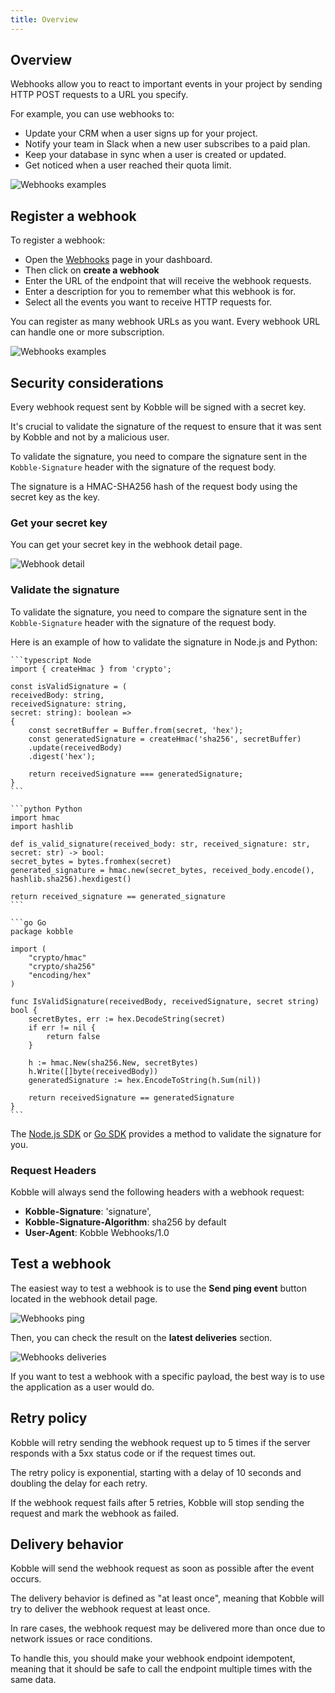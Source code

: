 ```yaml
---
title: Overview
---
```


## Overview

Webhooks allow you to react to important events in your project by sending HTTP POST requests to a URL you specify.

For example, you can use webhooks to:
- Update your CRM when a user signs up for your project.
- Notify your team in Slack when a new user subscribes to a paid plan.
- Keep your database in sync when a user is created or updated.
- Get noticed when a user reached their quota limit.

![Webhooks examples](/images/webhooks-diagram.jpg)


## Register a webhook

To register a webhook:

- Open the [Webhooks](https://app.kobble.io/p/webhooks) page in your dashboard.
- Then click on **create a webhook**
- Enter the URL of the endpoint that will receive the webhook requests.
- Enter a description for you to remember what this webhook is for.
- Select all the events you want to receive HTTP requests for.

<Note>You can register as many webhook URLs as you want. Every webhook URL can handle one or more subscription.</Note>

![Webhooks examples](/images/create-webhook.png)

## Security considerations

Every webhook request sent by Kobble will be signed with a secret key.

It's crucial to validate the signature of the request to ensure that it was sent by Kobble and not by a malicious user.

To validate the signature, you need to compare the signature sent in the `Kobble-Signature` header with the signature of the request body.

The signature is a HMAC-SHA256 hash of the request body using the secret key as the key.

### Get your secret key

You can get your secret key in the webhook detail page.

![Webhook detail](/images/webhook-detail-page.png)

### Validate the signature

To validate the signature, you need to compare the signature sent in the `Kobble-Signature` header with the signature of the request body.

Here is an example of how to validate the signature in Node.js and Python:

<CodeGroup>

    ```typescript Node
    import { createHmac } from 'crypto';

    const isValidSignature = (
    receivedBody: string,
    receivedSignature: string,
    secret: string): boolean =>
    {
        const secretBuffer = Buffer.from(secret, 'hex');
        const generatedSignature = createHmac('sha256', secretBuffer)
        .update(receivedBody)
        .digest('hex');

        return receivedSignature === generatedSignature;
    }
    ```

    ```python Python
    import hmac
    import hashlib

    def is_valid_signature(received_body: str, received_signature: str, secret: str) -> bool:
    secret_bytes = bytes.fromhex(secret)
    generated_signature = hmac.new(secret_bytes, received_body.encode(), hashlib.sha256).hexdigest()

    return received_signature == generated_signature
    ```

    ```go Go
    package kobble

    import (
        "crypto/hmac"
        "crypto/sha256"
        "encoding/hex"
    )

    func IsValidSignature(receivedBody, receivedSignature, secret string) bool {
        secretBytes, err := hex.DecodeString(secret)
        if err != nil {
            return false
        }

        h := hmac.New(sha256.New, secretBytes)
        h.Write([]byte(receivedBody))
        generatedSignature := hex.EncodeToString(h.Sum(nil))

        return receivedSignature == generatedSignature
    }
    ```
</CodeGroup>

<Note>The [Node.js SDK](/libraries/admin-sdk/node#construct-event) or [Go SDK](/libraries/admin-sdk/go#construct-event) provides a method to validate the signature for you.</Note>

### Request Headers

Kobble will always send the following headers with a webhook request:

- **Kobble-Signature**: 'signature',
- **Kobble-Signature-Algorithm**: sha256 by default
- **User-Agent**: Kobble Webhooks/1.0


## Test a webhook

The easiest way to test a webhook is to use the **Send ping event** button located in the webhook detail page.

![Webhooks ping](/images/webhook-ping-event.png)

Then, you can check the result on the **latest deliveries** section.

![Webhooks deliveries](/images/webhook-deliveries.png)

<Note>If you want to test a webhook with a specific payload, the best way is to use the application as a user would do.</Note>

## Retry policy

Kobble will retry sending the webhook request up to 5 times if the server responds with a 5xx status code or if the request times out.

The retry policy is exponential, starting with a delay of 10 seconds and doubling the delay for each retry.

If the webhook request fails after 5 retries, Kobble will stop sending the request and mark the webhook as failed.

## Delivery behavior

Kobble will send the webhook request as soon as possible after the event occurs.

The delivery behavior is defined as "at least once", meaning that Kobble will try to deliver the webhook request at least once.

In rare cases, the webhook request may be delivered more than once due to network issues or race conditions.

To handle this, you should make your webhook endpoint idempotent, meaning that it should be safe to call the endpoint multiple times with the same data.
